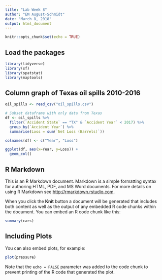 ```yaml
---
title: "Lab Week 8"
author: "EM August-Schmidt"
date: "March 8, 2018"
output: html_document
---
```


```r
knitr::opts_chunk$set(echo = TRUE)
```
## Load the packages
```r
library(tidyverse)
library(sf)
library(spatstat)
library(maptools)
```

## Column graph of Texas oil spills 2010-2016
```r
oil_spills <- read_csv("oil_spills.csv")

# Subset dataframe with only data from Texas
df <- oil_spills %>%
  filter(`Accident State` == "TX" & `Accident Year` < 2017) %>%
  group_by(`Accident Year`) %>%
  summarise(Loss = sum(`Net Loss (Barrels)`))

colnames(df) <- c("Year", "Loss")

ggplot(df, aes(x=Year, y=Loss)) +
  geom_col()
```







## R Markdown

This is an R Markdown document. Markdown is a simple formatting syntax for authoring HTML, PDF, and MS Word documents. For more details on using R Markdown see <http://rmarkdown.rstudio.com>.

When you click the **Knit** button a document will be generated that includes both content as well as the output of any embedded R code chunks within the document. You can embed an R code chunk like this:

```r
summary(cars)
```

## Including Plots

You can also embed plots, for example:

```r
plot(pressure)
```

Note that the `echo = FALSE` parameter was added to the code chunk to prevent printing of the R code that generated the plot.

